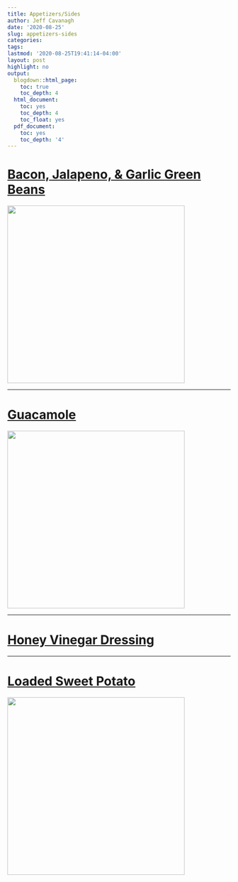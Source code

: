 ```yaml
---
title: Appetizers/Sides
author: Jeff Cavanagh
date: '2020-08-25'
slug: appetizers-sides
categories:
tags:
lastmod: '2020-08-25T19:41:14-04:00'
layout: post
highlight: no
output:
  blogdown::html_page:
    toc: true
    toc_depth: 4
  html_document:
    toc: yes
    toc_depth: 4
    toc_float: yes
  pdf_document:
    toc: yes
    toc_depth: '4'
---
```


# [Bacon, Jalapeno, & Garlic Green Beans](/recipes/2020-08-25-appetizers-sides_files/Bacon, Jalapeno, & Garlic Green Beans.pdf){target="blank"}

![](/recipes/2020-08-25-appetizers-sides_files/AF1QipMyKbnq1rrSuRrwW0W637B7H3sG7j2R1dXqzU6X=w1536-h2048.jpg){width=400px}

***

# [Guacamole](/recipes/2020-08-25-football-food_files/Guacamole.pdf){target="blank"}

![](/recipes/2020-08-25-football-food_files/AF1QipNR4s-0StwYTNaJUiOz-xLGrmQ4BvrWjPSPgSoX=w1536-h2048.jpg){width=400px}

***

# [Honey Vinegar Dressing](/recipes/2020-08-25-appetizers-sides_files/Honey Vinegar Dressing.pdf){target="blank"}

***

# [Loaded Sweet Potato](/recipes/2020-08-25-football-food_files/Loaded Sweet Potato.pdf){target="blank"}

![](/recipes/2020-08-25-football-food_files/AF1QipMIQMD23y3mmWQn3dnlNmwd4LNgT_Q_P8Hd_4fF=w1536-h2048.jpg){width=400px}